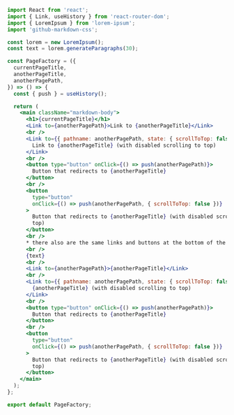 
<Meta title="Demo Source Code/utils/PageFactory" />

```jsx
import React from 'react';
import { Link, useHistory } from 'react-router-dom';
import { LoremIpsum } from 'lorem-ipsum';
import 'github-markdown-css';

const lorem = new LoremIpsum();
const text = lorem.generateParagraphs(30);

const PageFactory = ({
  currentPageTitle,
  anotherPageTitle,
  anotherPagePath,
}) => () => {
  const { push } = useHistory();

  return (
    <main className="markdown-body">
      <h1>{currentPageTitle}</h1>
      <Link to={anotherPagePath}>Link to {anotherPageTitle}</Link>
      <br />
      <Link to={{ pathname: anotherPagePath, state: { scrollToTop: false } }}>
        Link to {anotherPageTitle} (with disabled scrolling to top)
      </Link>
      <br />
      <button type="button" onClick={() => push(anotherPagePath)}>
        Button that redirects to {anotherPageTitle}
      </button>
      <br />
      <button
        type="button"
        onClick={() => push(anotherPagePath, { scrollToTop: false })}
      >
        Button that redirects to {anotherPageTitle} (with disabled scrolling to
        top)
      </button>
      <br />
      * there also are the same links and buttons at the bottom of the page
      <br />
      {text}
      <br />
      <Link to={anotherPagePath}>{anotherPageTitle}</Link>
      <br />
      <Link to={{ pathname: anotherPagePath, state: { scrollToTop: false } }}>
        {anotherPageTitle} (with disabled scrolling to top)
      </Link>
      <br />
      <button type="button" onClick={() => push(anotherPagePath)}>
        Button that redirects to {anotherPageTitle}
      </button>
      <br />
      <button
        type="button"
        onClick={() => push(anotherPagePath, { scrollToTop: false })}
      >
        Button that redirects to {anotherPageTitle} (with disabled scrolling to
        top)
      </button>
    </main>
  );
};

export default PageFactory;
```
